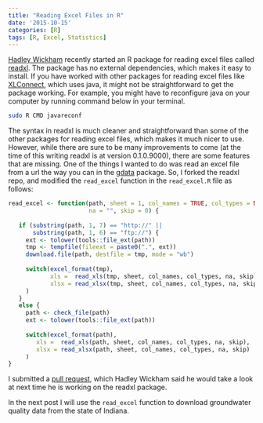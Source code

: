 ```yaml
---
title: "Reading Excel Files in R"
date: '2015-10-15'
categories: [R]
tags: [R, Excel, Statistics]
---
```


[Hadley Wickham](http://had.co.nz) recently started an R package for reading excel files called [readxl](https://github.com/hadley/readxl). The package has no external dependencies, which makes it easy to install. If you have worked with other packages for reading excel files like [XLConnect](https://github.com/miraisolutions/xlconnect), which uses java, it might not be straightforward to get the package working. For example, you might have to reconfigure java on your computer by running command below in your terminal.

```bash
sudo R CMD javareconf
```

The syntax in readxl is much cleaner and straightforward than some of the other packages for reading excel files, which makes it much nicer to use. However, while there are sure to be many improvements to come (at the time of this writing readxl is at version 0.1.0.9000), there are some features that are missing. One of the things I wanted to do was read an excel file from a url the way you can in the [gdata](https://cran.r-project.org/web/packages/gdata/index.html) package. So, I forked the readxl repo, and modified the `read_excel` function in the `read_excel.R` file as follows:


```r

read_excel <- function(path, sheet = 1, col_names = TRUE, col_types = NULL,
                       na = "", skip = 0) {
			
   if (substring(path, 1, 7) == "http://" ||
       substring(path, 1, 6) == "ftp://") {
     ext <- tolower(tools::file_ext(path))
     tmp <- tempfile(fileext = paste0(".", ext))
     download.file(path, destfile = tmp, mode = "wb")
			  
     switch(excel_format(tmp),
            xls =  read_xls(tmp, sheet, col_names, col_types, na, skip),
            xlsx = read_xlsx(tmp, sheet, col_names, col_types, na, skip)
     )
   }
   else {
     path <- check_file(path)
     ext <- tolower(tools::file_ext(path))
			  
     switch(excel_format(path),
	    xls =  read_xls(path, sheet, col_names, col_types, na, skip),
	    xlsx = read_xlsx(path, sheet, col_names, col_types, na, skip)
     )
}
```

I submitted a [pull request](https://github.com/hadley/readxl/pull/77), which Hadley Wickham said he would take a look at next time he is working on the readxl package.

In the next post I will use the `read_excel` function to download groundwater quality data from the state of Indiana.

